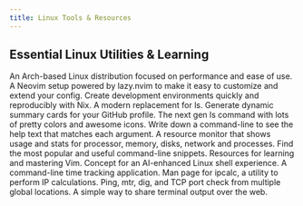 ```yaml
---
title: Linux Tools & Resources
---
```


## Essential Linux Utilities & Learning

<CardGroup cols={3}>
  <Card title="CachyOS" href="https://cachyos.org/">
    An Arch-based Linux distribution focused on performance and ease of use.
  </Card>
  <Card title="LazyVim" href="https://www.lazyvim.org/">
    A Neovim setup powered by lazy.nvim to make it easy to customize and extend your config.
  </Card>
  <Card title="DevEnv" href="https://devenv.sh/">
    Create development environments quickly and reproducibly with Nix.
  </Card>
  <Card title="Exa" href="https://github.com/ogham/exa">
    A modern replacement for ls.
  </Card>
  <Card title="GitHub Profile Summary Cards" href="https://github-profile-summary-cards.vercel.app/demo.html">
    Generate dynamic summary cards for your GitHub profile.
  </Card>
  <Card title="lsd (Next-Gen ls command)" href="https://github.com/lsd-rs/lsd">
    The next gen ls command with lots of pretty colors and awesome icons.
  </Card>
  <Card title="Explain Shell Commands" href="https://explainshell.com/">
    Write down a command-line to see the help text that matches each argument.
  </Card>
  <Card title="Btop" href="https://github.com/aristocratos/btop">
    A resource monitor that shows usage and stats for processor, memory, disks, network and processes.
  </Card>
  <Card title="Commandlinefu sort-by-votes" href="https://www.commandlinefu.com/commands/browse/sort-by-votes">
    Find the most popular and useful command-line snippets.
  </Card>
  <Card title="Vim Adept" href="https://thevaluable.dev/vim-adept/">
    Resources for learning and mastering Vim.
  </Card>
  <Card title="AI-Powered shell" href="https://www.riveducha.com/openai-powered-linux-shell.html">
    Concept for an AI-enhanced Linux shell experience.
  </Card>
  <Card title="Timewarrior" href="https://timewarrior.net/">
    A command-line time tracking application.
  </Card>
  <Card title="ipcalc" href="https://linux.die.net/man/1/ipcalc">
    Man page for ipcalc, a utility to perform IP calculations.
  </Card>
  <Card title="Ping.pe" href="https://ping.pe/">
    Ping, mtr, dig, and TCP port check from multiple global locations.
  </Card>
  <Card title="Termbin" href="https://termbin.com/">
    A simple way to share terminal output over the web.
  </Card>
</CardGroup>
